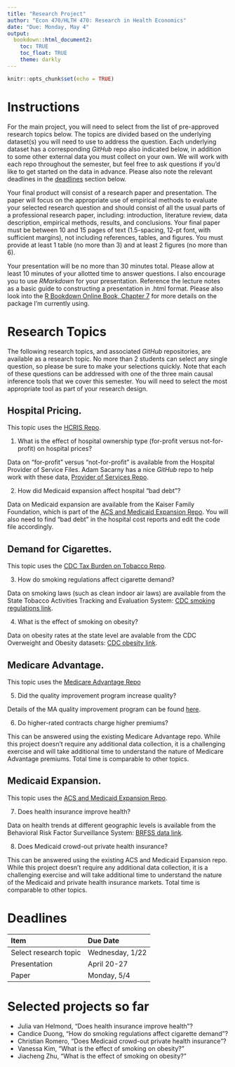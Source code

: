 ```yaml
---
title: "Research Project"
author: "Econ 470/HLTH 470: Research in Health Economics"
date: "Due: Monday, May 4"
output: 
  bookdown::html_document2:
    toc: TRUE
    toc_float: TRUE
    theme: darkly
---
```


```r
knitr::opts_chunk$set(echo = TRUE)

```

# Instructions
For the main project, you will need to select from the list of pre-approved research topics below. The topics are divided based on the underlying dataset(s) you will need to use to address the question. Each underlying dataset has a corresponding *GitHub* repo also indicated below, in addition to some other external data you must collect on your own. We will work with each repo throughout the semester, but feel free to ask questions if you'd like to get started on the data in advance. Please also note the relevant deadlines in the [deadlines](#deadlines) section below.

Your final product will consist of a research paper and presentation. The paper will focus on the appropriate use of empirical methods to evaluate your selected research question and should consist of all the usual parts of a professional research paper, including: introduction, literature review, data description, empirical methods, results, and conclusions. Your final paper must be between 10 and 15 pages of text (1.5-spacing, 12-pt font, with sufficient margins), not including references, tables, and figures. You must provide at least 1 table (no more than 3) and at least 2 figures (no more than 6).

Your presentation will be no more than 30 minutes total. Please allow at least 10 minutes of your allotted time to answer questions. I also encourage you to use *RMarkdown* for your presentation. Reference the lecture notes as a basic guide to constructing a presentation in .html format. Please also look into the [R Bookdown Online Book, Chapter 7](https://bookdown.org/yihui/rmarkdown/xaringan.html) for more details on the package I'm currently using.

# Research Topics
The following research topics, and associated *GitHub* repositories, are available as a research topic. No more than 2 students can select any single question, so please be sure to make your selections quickly. Note that each of these questions can be addressed with one of the three main causal inference tools that we cover this semester. You will need to select the most appropriate tool as part of your research design.

## Hospital Pricing. 
This topic uses the [HCRIS Repo](https://github.com/imccart/HCRIS).

1. What is the effect of hospital ownership type (for-profit versus not-for-profit) on hospital prices? 

Data on "for-profit" versus "not-for-profit" is available from the Hospital Provider of Service Files. Adam Sacarny has a nice *GitHub* repo to help work with these data, [Provider of Services Repo](https://github.com/asacarny/provider-of-services).
 
2. How did Medicaid expansion affect hospital "bad debt"?

Data on Medicaid expansion are available from the Kaiser Family Foundation, which is part of the [ACS and Medicaid Expansion Repo](https://github.com/imccart/Insurance-Access). You will also need to find "bad debt" in the hospital cost reports and edit the code file accordingly.


## Demand for Cigarettes. 
This topic uses the [CDC Tax Burden on Tobacco Repo](https://github.com/imccart/CDC-Tobacco).

3. How do smoking regulations affect cigarette demand?

Data on smoking laws (such as clean indoor air laws) are available from the State Tobacco Activities Tracking and Evaluation System: [CDC smoking regulations link](https://www.cdc.gov/statesystem/index.html).

4. What is the effect of smoking on obesity?

Data on obesity rates at the state level are avalable from the CDC Overweight and Obesity datasets: [CDC obesity link](https://www.cdc.gov/obesity/data/index.html).


## Medicare Advantage. 
This topic uses the [Medicare Advantage Repo](https://github.com/imccart/Medicare-Advantage)

5. Did the quality improvement program increase quality?

Details of the MA quality improvement program can be found [here](https://www.gao.gov/assets/590/589473.pdf).

6. Do higher-rated contracts charge higher premiums?

This can be answered using the existing Medicare Advantage repo. While this project doesn't require any additional data collection, it is a challenging exercise and will take additional time to understand the nature of Medicare Advantage premiums. Total time is comparable to other topics.

## Medicaid Expansion. 
This topic uses the [ACS and Medicaid Expansion Repo](https://github.com/imccart/Insurance-Access).

7. Does health insurance improve health?

Data on health trends at different geographic levels is available from the Behavioral Risk Factor Surveillance System: [BRFSS data link](https://www.cdc.gov/brfss/data_tools.htm).

8. Does Medicaid crowd-out private health insurance?

This can be answered using the existing ACS and Medicaid Expansion repo. While this project doesn't require any additional data collection, it is a challenging exercise and will take additional time to understand the nature of the Medicaid and private health insurance markets. Total time is comparable to other topics.

# Deadlines

| Item                           | Due Date        |
|:-------------------------------|:----------------|
| Select research topic          | Wednesday, 1/22 |
| Presentation  						     | April 20-27     |
| Paper                          | Monday, 5/4     |



# Selected projects so far
- Julia van Helmond, "Does health insurance improve health"?
- Candice Duong, "How do smoking regulations affect cigarette demand"?
- Christian Romero, "Does Medicaid crowd-out private health insurance"?
- Vanessa Kim, "What is the effect of smoking on obesity?"
- Jiacheng Zhu, "What is the effect of smoking on obesity?"